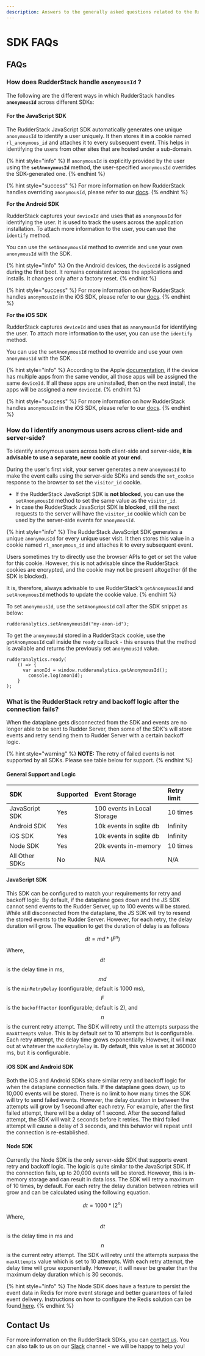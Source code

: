 ```yaml
---
description: Answers to the generally asked questions related to the RudderStack SDKs
---
```


# SDK FAQs

## FAQs

### How does RudderStack handle **`anonymousId` ?**

The following are the different ways in which RudderStack handles **`anonymousId`** across different SDKs:

#### **For the JavaScript SDK**

The RudderStack JavaScript SDK automatically generates one unique `anonymousId` to identify a user uniquely. It then stores it in a cookie named `rl_anonymous_id` and attaches it to every subsequent event. This helps in identifying the users from other sites that are hosted under a sub-domain.

{% hint style="info" %}
If `anonymousId` is explicitly provided by the user using the **`setAnonymousId`** method,  the user-specified `anonymousId` overrides the SDK-generated one.
{% endhint %}

{% hint style="success" %}
For more information on how RudderStack handles overriding `anonymousId`, please refer to our [docs](https://docs.rudderstack.com/rudderstack-sdk-integration-guides/rudderstack-javascript-sdk#3-2-2-overriding-anonymousid-in-the-options-parameter).
{% endhint %}

**For the Android SDK**

RudderStack captures your `deviceId` and uses that as `anonymousId` for identifying the user. It is used to track the users across the application installation. To attach more information to the user, you can use the `identify` method.

You can use the `setAnonymousId` method to override and use your own `anonymousId` with the SDK.

{% hint style="info" %}
On the Android devices, the `deviceId` is assigned during the first boot. It remains consistent across the applications and installs. It changes only after a factory reset.
{% endhint %}

{% hint style="success" %}
For more information on how RudderStack handles `anonymousId` in the iOS SDK, please refer to our [docs](https://docs.rudderstack.com/rudderstack-sdk-integration-guides/rudderstack-android-sdk#anonymous-id).
{% endhint %}

**For the iOS SDK**

RudderStack captures `deviceId` and uses that as `anonymousId` for identifying the user. To attach more information to the user, you can use the `identify` method.

You can use the `setAnonymousId` method to override and use your own `anonymousId` with the SDK.

{% hint style="info" %}
According to the Apple [documentation](https://developer.apple.com/documentation/uikit/uidevice/1620059-identifierforvendor), if the device has multiple apps from the same vendor, all those apps will be assigned the same `deviceId`. If all these apps are uninstalled, then on the next install, the apps will be assigned a new `deviceId`.
{% endhint %}

{% hint style="success" %}
For more information on how RudderStack handles `anonymousId` in the iOS SDK, please refer to our [docs](https://docs.rudderstack.com/rudderstack-sdk-integration-guides/rudderstack-ios-sdk#anonymous-id).
{% endhint %}

### How do I identify anonymous users across client-side and server-side?

To identify anonymous users across both client-side and server-side, **it is advisable to use a separate, new cookie at your end**.

During the user's first visit, your server generates a new `anonymousId` to make the event calls using the server-side SDKs and sends the `set_cookie` response to the browser to set the `visitor_id` cookie. 

* If the RudderStack JavaScript SDK is **not blocked**, you can use the `setAnonymousId` method to set the same value as the `visitor_id`. 
* In case the RudderStack JavaScript SDK **is blocked**, still the next requests to the server will have the `visitor_id` cookie which can be used by the server-side events for `anonymousId`.

{% hint style="info" %}
The RudderStack JavaScript SDK generates a unique `anonymousId` for every unique user visit. It then stores this value in a cookie named `rl_anonymous_id` and attaches it to every subsequent event. 

Users sometimes try to directly use the browser APIs to get or set the value for this cookie. However, this is not advisable since the RudderStack cookies are encrypted, and the cookie may not be present altogether \(if the SDK is blocked\). 

It is, therefore, always advisable to use RudderStack's `getAnonymousId` and `setAnonymousId` methods to update the cookie value.
{% endhint %}

To set `anonymousId`, use the `setAnonymousId` call after the SDK snippet as below:

```text
rudderanalytics.setAnonymousId("my-anon-id");
```

To get the `anonymousId` stored in a RudderStack cookie, use the `getAnonymousId` call inside the `ready` callback - this ensures that the method is available and returns the previously set `anonymousId` value.

```text
rudderanalytics.ready(
	() => {
	  var anonId = window.rudderanalytics.getAnonymousId();
		console.log(anonId);
	}
);
```

### What is the RudderStack retry and backoff logic after the connection fails?

When the dataplane gets disconnected from the SDK and events are no longer able to be sent to Rudder Server, then some of the SDK's will store events and retry sending them to Rudder Server with a certain backoff logic.

{% hint style="warning" %}
**NOTE:** The retry of failed events is not supported by all SDKs. Please see table below for support.
{% endhint %}

#### General Support and Logic

| SDK | Supported | Event Storage | Retry limit |
| :--- | :--- | :--- | :--- |
| JavaScript SDK | Yes | 100 events in Local Storage | 10 times |
| Android SDK | Yes | 10k events in sqlite db | Infinity |
| iOS SDK | Yes | 10k events in sqlite db | Infinity |
| Node SDK | Yes | 20k events in-memory | 10 times |
| All Other SDKs | No | N/A | N/A |

#### JavaScript SDK

This SDK can be configured to match your requirements for retry and backoff logic. By default, if the dataplane goes down and the JS SDK cannot send events to the Rudder Server, up to 100 events will be stored. While still disconnected from the dataplane, the JS SDK will try to resend the stored events to the Rudder Server. However, for each retry, the delay duration will grow. The equation to get the duration of delay is as follows

$$
dt = md * (F^n)
$$

Where, $$dt$$ is the delay time in ms, $$md$$ is the `minRetryDelay` \(configurable; default is 1000 ms\), $$F$$ is the `backoffFactor` \(configurable; default is 2\), and $$n$$ is the current retry attempt. The SDK will retry until the attempts surpass the `maxAttempts` value. This is by default set to 10 attempts but is configurable. Each retry attempt, the delay time grows exponentially. However, it will max out at whatever the `maxRetryDelay` is. By default, this value is set at 360000 ms, but it is configurable.

#### iOS SDK and Android SDK

Both the iOS and Android SDKs share similar retry and backoff logic for when the dataplane connection fails. If the dataplane goes down, up to 10,000 events will be stored. There is no limit to how many times the SDK will try to send failed events. However, the delay duration in between the attempts will grow by 1 second after each retry. For example, after the first failed attempt, there will be a delay of 1 second. After the second failed attempt, the SDK will wait 2 seconds before it retries. The third failed attempt will cause a delay of 3 seconds, and this behavior will repeat until the connection is re-established.

#### Node SDK

Currently the Node SDK is the only server-side SDK that supports event retry and backoff logic. The logic is quite similar to the JavaScript SDK. If the connection fails, up to 20,000 events will be stored. However, this is in-memory storage and can result in data loss. The SDK will retry a maximum of 10 times, by default. For each retry the delay duration between retries will grow and can be calculated using the following equation.

$$
dt = 1000 * (2^n)
$$

Where, $$dt$$ is the delay time in ms and $$n$$ is the current retry attempt. The SDK will retry until the attempts surpass the `maxAttempts` value which is set to 10 attempts. With each retry attempt, the delay time will grow exponentially. However, it will never be greater than the maximum delay duration which is 30 seconds.

{% hint style="info" %}
The Node SDK does have a feature to persist the event data in Redis for more event storage and better guarantees of failed event delivery. Instructions on how to configure the Redis solution can be found[ here](https://docs.rudderstack.com/stream-sources/rudderstack-sdk-integration-guides/rudderstack-node-sdk#data-persistence-in-node-js-sdk). 
{% endhint %}

## Contact Us

For more information on the RudderStack SDKs, you can [contact us](mailto:%20docs@rudderstack.com). You can also talk to us on our [Slack](https://resources.rudderstack.com/join-rudderstack-slack) channel - we will be happy to help you!

